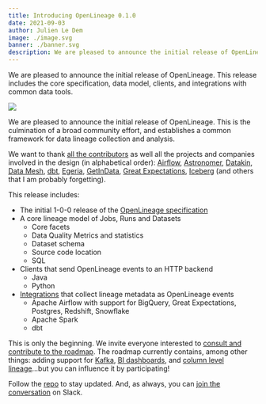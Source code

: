 ```yaml
---
title: Introducing OpenLineage 0.1.0
date: 2021-09-03
author: Julien Le Dem
image: ./image.svg
banner: ./banner.svg
description: We are pleased to announce the initial release of OpenLineage. This release includes the core specification, data model, clients, and integrations with common data tools.
---
```

We are pleased to announce the initial release of OpenLineage. This release includes the core specification, data model, clients, and integrations with common data tools.

![](./banner.svg#banner)

<!--truncate-->

We are pleased to announce the initial release of OpenLineage. This is the culmination of a broad community effort, and establishes a common framework for data lineage collection and analysis.

We want to thank [all the contributors](https://github.com/OpenLineage/OpenLineage/graphs/contributors) as well all the projects and companies involved in the design (in alphabetical order): [Airflow](https://airflow.apache.org), [Astronomer](https://www.astronomer.io), [Datakin](https://datakin.com), [Data Mesh](https://datameshlearning.com), [dbt](https://www.getdbt.com), [Egeria](https://egeria.odpi.org), [GetInData](https://getindata.com), [Great Expectations](https://greatexpectations.io), [Iceberg](https://iceberg.apache.org) (and others that I am probably forgetting).

This release includes:
* The initial 1-0-0 release of the [OpenLineage specification](https://github.com/OpenLineage/OpenLineage/blob/main/spec/OpenLineage.md)
* A core lineage model of Jobs, Runs and Datasets
  * Core facets
  * Data Quality Metrics and statistics
  * Dataset schema
  * Source code location
  * SQL
* Clients that send OpenLineage events to an HTTP backend
  * Java
  * Python
* [Integrations](https://github.com/OpenLineage/OpenLineage/tree/main/integration) that collect lineage metadata as OpenLineage events
  * Apache Airflow with support for BigQuery, Great Expectations, Postgres, Redshift, Snowflake
  * Apache Spark
  * dbt

This is only the beginning. We invite everyone interested to [consult and contribute to the roadmap](https://github.com/OpenLineage/OpenLineage/projects). The roadmap currently contains, among other things: adding support for [Kafka](https://github.com/OpenLineage/OpenLineage/issues/152), [BI dashboards](https://github.com/OpenLineage/OpenLineage/issues/207), and [column level lineage](https://github.com/OpenLineage/OpenLineage/issues/148)...but you can influence it by participating!

Follow the [repo](https://github.com/OpenLineage/OpenLineage) to stay updated. And, as always, you can [join the conversation](http://bit.ly/OpenLineageSlack) on Slack.
